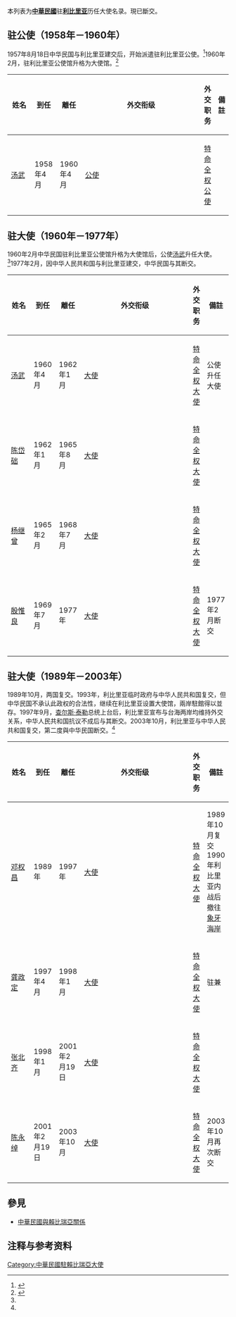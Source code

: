 本列表为'''[[中華民國|中華民國]]'''驻'''[[利比里亚|利比里亚]]'''历任大使名录。現已斷交。

== {{ROC}}驻{{LBR}}公使（1958年－1960年） ==
1957年8月18日中华民国与利比里亚建交后，开始派遣驻利比里亚公使。<ref name="gov">{{cite web|url=http://www7.www.gov.tw/todaytw/2006/world/ch02/3-2-5-27.html|title=賴比瑞亞共和國（資料係由中央通訊社提供）|year=2006}}{{dead link|date=2017年11月 |bot=InternetArchiveBot |fix-attempted=yes }}</ref>1960年2月，驻利比里亚公使馆升格为大使馆。<ref name="lscd">{{cite book|title=《台灣歷史辭典》（附錄）|author=許雪姬|publisher=行政院文化建設委員會|chapter=中華民國歷任駐外大使(遷臺後，1949~2003.10)}}</ref>

{| class="wikitable" 
|- 
! width=12%  |姓名
! width=10%  |到任
! width=10%  |離任
! width=8%   |外交衔级
! width=10%  |外交职务
! width=13%  colspan="2" | 備註
|-
| [[汤武|汤武]]
| 1958年4月
| 1960年4月
| [[公使|公使]]
| [[特命全权公使|特命全权公使]]
| 
|}

== {{ROC}}驻{{LBR}}大使（1960年－1977年） ==
1960年2月中华民国驻利比里亚公使馆升格为大使馆后，公使[[汤武|汤武]]升任大使。<ref name="lscd" />1977年2月，因中华人民共和国与利比里亚建交，中华民国与其断交。

{| class="wikitable" 
|- 
! width=12%  |姓名
! width=10%  |到任
! width=10%  |離任
! width=8%   |外交衔级
! width=10%  |外交职务
! width=13%  colspan="2" | 備註
|-
| [[汤武|汤武]]
| 1960年4月
| 1962年1月
| [[大使|大使]]
| [[特命全权大使|特命全权大使]]
| 公使升任大使
|-
| [[陈岱础|陈岱础]]
| 1962年1月
| 1965年8月
| [[大使|大使]]
| [[特命全权大使|特命全权大使]]
|
|-
| [[杨继曾|杨继曾]]
| 1965年2月
| 1968年7月
| [[大使|大使]]
| [[特命全权大使|特命全权大使]]
|
|-
| [[殷惟良|殷惟良]]
| 1969年7月
| 1977年
| [[大使|大使]]
| [[特命全权大使|特命全权大使]]
| 1977年2月断交
|}

== {{ROC}}驻{{LBR}}大使（1989年－2003年） ==
1989年10月，两国复交。1993年，利比里亚临时政府与中华人民共和国复交，但中华民国不承认此政权的合法性，继续在利比里亚设置大使馆，兩岸駐館得以並存。1997年9月，[[查尔斯·泰勒|查尔斯·泰勒]]总统上台后，利比里亚宣布与台海两岸均维持外交关系，中华人民共和国抗议不成后与其断交。2003年10月，利比里亚与中华人民共和国复交，第二度與中华民国断交。<ref name="gov" />
{| class="wikitable" 
|- 
! width=12%  |姓名
! width=10%  |到任
! width=10%  |離任
! width=8%   |外交衔级
! width=10%  |外交职务
! width=13%  colspan="2" | 備註
|-
| [[邓权昌|邓权昌]]
| 1989年
| 1997年
| [[大使|大使]]
| [[特命全权大使|特命全权大使]]
| 1989年10月复交<br/>1990年利比里亚内战后撤往[[象牙海岸|象牙海岸]]
|-
| [[龚政定|龚政定]]
| 1997年4月
| 1998年1月
| [[大使|大使]]
| [[特命全权大使|特命全权大使]]
| 驻{{BFA}}兼
|-
| [[张北齐|张北齐]]
| 1998年1月
| 2001年2月19日
| [[大使|大使]]
| [[特命全权大使|特命全权大使]]
|
|-
| [[陈永绰|陈永绰]]
| 2001年2月19日
| 2003年10月
| [[大使|大使]]
| [[特命全权大使|特命全权大使]]
| 2003年10月再次断交
|}

== 參見 ==
* [[中華民國與賴比瑞亞關係|中華民國與賴比瑞亞關係]]

== 注释与参考资料 ==
{{reflist}}


{{中華民國與賴比瑞亞關係}}
{{中華民國駐外大使}}

[[Category:中華民國駐賴比瑞亞大使|Category:中華民國駐賴比瑞亞大使]]